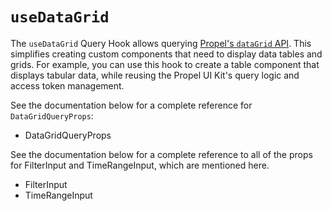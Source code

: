 
<Meta title="Hooks/useDataGrid" /> 

# `useDataGrid`

The `useDataGrid` Query Hook allows querying [Propel's `dataGrid` API](https://www.propeldata.com/docs/api/query/queries#dataGrid).
This simplifies creating custom components that need to display data tables and grids. For example, you can use this hook to create a table
component that displays tabular data, while reusing the Propel UI Kit's query logic and access token management.

<SourceCode of={useDataGridStories.DataGridStory} shown />

See the documentation below for a complete reference for `DataGridQueryProps`:

- <LinkTo kind="API/DataGridQueryProps" story="overview">
    DataGridQueryProps
  </LinkTo>

See the documentation below for a complete reference to all of the props for FilterInput and TimeRangeInput, which are mentioned here.

- <LinkTo kind="API/FilterInput" story="overview">
    FilterInput
  </LinkTo>
- <LinkTo kind="API/TimeRangeInput" story="overview">
    TimeRangeInput
  </LinkTo>
